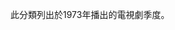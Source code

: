 此分類列出於1973年播出的電視劇季度。
{{Portal|電視劇|Television icon.png}}
<!--{{Category TOC|numerals=no}}-->
{{Year by category
|subcat=1973年電視劇集
|m=1
|c=9
|d=7
|y=3
|cat=播出的電視劇季度
|sortkey=季度
|parent=每年電視劇季度
}}